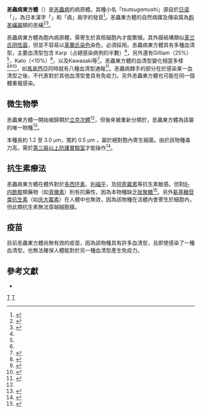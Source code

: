 {{Speciesbox
| name = 恙蟲病東方體
| image = Orientia tsutsugamushi.JPG
| image_width = 200 px
| image_caption = 恙蟲病東方體（''Orientia tsutsugamushi''）
| genus = Orientia
| species = tsutsugamushi
| authority = (Hayashi 1920) Tamura ''et al.'' 1995
}}
'''恙蟲病東方體'''（{{lang|la|''Orientia tsutsugamushi''}}）是[[恙蟲病|恙蟲病]]的病原體。其種小名「''tsutsugamushi''」源自於[[日语|日语]]「{{lang|ja|つつがむし}}」，為日本漢字「{{lang|ja|恙虫}}」和「病」兩字的發音<ref name="pmid14501995">{{cite journal|author=Watt G, Parola P|title=Scrub typhus and tropical rickettsioses|journal=Curr Opin Infect Dis|volume=16|issue=5|pages=429–36|date=October 2003|pmid=14501995|doi=10.1097/00001432-200310000-00009|url=http://meta.wkhealth.com/pt/pt-core/template-journal/lwwgateway/media/landingpage.htm?issn=0951-7375&volume=16&issue=5&spage=429|access-date=2016-04-29|archive-date=2012-03-11|archive-url=https://web.archive.org/web/20120311154751/http://meta.wkhealth.com/pt/pt-core/template-journal/lwwgateway/media/landingpage.htm?issn=0951-7375&volume=16&issue=5&spage=429|dead-url=no}}</ref>。恙蟲東方體的自然病媒及傳染窩為[[鉤恙蟎屬|鉤恙蟎屬]]類的恙蟎<ref>{{cite journal|author=Traub R, Wisseman CL Jr|title=The ecology of chigger-borne rickettsiosis (scrub typhus)|journal=J Med Entomol|year=1974|volume=11|issue=3|pages=237–303|url=http://www.ingentaconnect.com/content/esa/jme/1974/00000011/00000003/art00001|pmid=4212400|doi=10.1093/jmedent/11.3.237|access-date=2016-04-29|archive-date=2014-03-02|archive-url=https://web.archive.org/web/20140302050300/http://www.ingentaconnect.com/content/esa/jme/1974/00000011/00000003/art00001|dead-url=no}}</ref><ref name="Kelly2009">{{cite journal|author=Kelly DJ, Fuerst PA, Ching W-M, Richards AL|title=Scrub typhus: The geographic distribution of phenotypic and genotypic variants of ''Orientia tsutsugamushi''|journal=Clin Infect Dis|year=2009|volume=48|issue=s3|doi=10.1086/596576|pmid=19220144|pages=S203–30
}}</ref>。

恙蟲病東方體為胞內病原體，需寄生於真核細胞內才能繁殖。其外膜結構類似[[革兰氏阴性菌|革兰氏阴性菌]]，但並不容易以[[革蘭氏染色|革蘭氏染色]]染色，必須採用{{tsl|en|Gimenez stain}}。恙蟲病東方體具有多種血清型，主要血清型包含 Karp（占總感染病例的半數）<ref name="Kelly2009"/>，另外還有Gilliam（25%）<ref name="Kelly2009"/>、Kato（<10%）<ref name="Kelly2009"/>，以及Kawasaki等<ref>{{cite journal|vauthors=Yamamoto S, Kawabata N, Tamura A, etal|title=Immunological properties of ''Rickettsia tsutsugamushi,'' Kawasaki strain, isolated from a patient in Kyushu|journal=Microbiol Immunol|year=1986|volume=30|issue=7|doi=10.1111/j.1348-0421.1986.tb02988.x|pmid=3095612|url=http://onlinelibrary.wiley.com/doi/10.1111/j.1348-0421.1986.tb02988.x/abstract|pages=611–20|access-date=2016-04-29|archive-date=2017-09-21|archive-url=https://web.archive.org/web/20170921145741/http://onlinelibrary.wiley.com/doi/10.1111/j.1348-0421.1986.tb02988.x/abstract|dead-url=no}}</ref>。恙蟲東方體的血清型變化相當多樣<ref>{{cite journal
|author=Kang JS, Chang WH
|title=Antigenic relationship among the eight prototype and new serotype strains of ''Orientia tsutsugamushi'' revealed by monoclonal antibodies
|journal=Microbiol Immunol
|year=1999
|volume=43
|issue=3
|pmid=10338191
|url=http://onlinelibrary.wiley.com/doi/10.1111/j.1348-0421.1999.tb02397.x/abstract
|pages=229–34
|doi=10.1111/j.1348-0421.1999.tb02397.x
|access-date=2016-04-29
|archive-date=2017-09-21
|archive-url=https://web.archive.org/web/20170921145739/http://onlinelibrary.wiley.com/doi/10.1111/j.1348-0421.1999.tb02397.x/abstract
|dead-url=no
}}</ref><ref>{{cite journal|author=Bakshi D, Singhal P, Mahajan SK, Subramaniam P, Tuteja U, Batra HV|title=Development of a real-time PCR assay for the diagnosis of scrub typhus cases in India and evidence of the prevalence of new genotype of ''O. tsutsugamushi''|journal=Acta Trop|year=2007|volume=104|issue=1|pages=63–71|pmid=17870041|doi=10.1016/j.actatropica.2007.07.013}}</ref><ref>{{cite journal |vauthors=Parola P, Blacksell SD, Phetsouvanh R, etal |journal=Emerg Infect Dis|year=2008|volume=14|pmid=18760027|issue=9|pmc=2603112|pages=1483–1485|doi=10.3201/eid1409.071259|title=Genotyping of ''Orientia tsutsugamushi'' from Humans with Scrub Typhus, Laos}}</ref>，如[[馬來西亞|馬來西亞]]同時就有八種血清型通報<ref>{{cite journal|author=Shirai A, Tanskul PL, Andre, RG|title=''Rickettsia tsutsugamushi'' strains found in chiggers collected in Thailand|journal=Southeast Asian J Trop Med Public Health|volume=12|issue=1|pages=1–6|year=1981|pmid=6789455|display-authors=etal}}</ref>。恙蟲病棘手的部分在於感染某一血清型之後，不代表對於其他血清型會具有免疫力。另外恙蟲東方體也可能在同一個體重複感染。

==微生物學==
恙蟲東方體一開始被歸類於[[立克次體|立克次體]]<ref name="pmid14501995"/>，但後來被重新分類於{{Internal link helper/en|東方體屬|Orienta}}，恙蟲東方體為該屬的唯一物種<ref>{{cite journal
|author=Tamura A, Ohashi N, Urakami H, Miyamura S
|title=Classification of ''Rickettsia tsutsugamushi'' in a new genus, Orientia gen. nov., as ''Orientia tsutsugamushi'' comb. nov
|journal=Int J Syst Bacteriol
|volume=45
|issue=3
|year=1995
|pages=589–591
|pmid=8590688
|doi=10.1099/00207713-45-3-589}}</ref>。

本種長約 1.2 至 3.0 µm，寬約 0.5 µm ，屬於絕對胞內寄生細菌。由於該物種毒力高，需於[[生物安全防护水平|第三級以上防護實驗室]]才能操作<ref>{{cite book|author=Centers for Disease Control and Prevention|title=Biosafety in Microbiological and Biomedical Laboratories  (BMBL)|edition=4th|chapter=Section VII-E: Rickettsial Agents|publisher=U.S. Government Printing Office|pages=149–53|url=http://www.cdc.gov/od/ohs/biosfty/bmbl4/bmbl4s7e.htm|year=1999|location=Washington DC|accessdate=13 Mar 2009|archive-date=2010-05-13|archive-url=https://web.archive.org/web/20100513225809/http://www.cdc.gov/od/ohs/biosfty/bmbl4/bmbl4s7e.htm|dead-url=no}}</ref>。

==抗生素療法==
{{details|恙蟲病}}
恙蟲病東方體在體外對於[[多西环素|多西环素]]、[[利福平|利福平]]，及[[阿奇霉素|阿奇霉素]]等抗生素敏感。但對[[β-内酰胺|β-内酰胺]]類藥物（如[[青黴素|青黴素]]）則有抗藥性，因為本物種缺乏[[肽聚糖|肽聚糖]]<ref>{{cite journal|author=Amano K, Tamura A, Ohashi N, Urakami H, Kaya S, Fukushi K|title=Deficiency of peptidoglycan and lipopolysaccharide components in Rickettsia tsutsugamushi|url=https://archive.org/details/sim_infection-and-immunity_1987-09_55_9/page/2290|journal=Infect Immun|volume=55|year=1987|pages=2290–2 |pmid=3114150|issue=9|pmc=260693}}</ref>。另外[[氨基糖苷类抗生素|氨基糖苷类抗生素]]（如[[庆大霉素|庆大霉素]]）在人體中也無效，因為該物種在活體內會寄生於細胞內，但此類抗生素無法穿越細胞膜。

==疫苗==

目前恙蟲東方體尚無有效的疫苗，因為該物種具有許多血清型，且即使感染了一種血清型，也無法確保人體能對於另一種血清型產生免疫力。

==參考文獻==
{{reflist|2}}
{{refbegin}}
*{{cite web |title=''Orientia tsutsugamushi'' |work=NCBI Taxonomy Browser |url=http://www.ncbi.nlm.nih.gov/Taxonomy/Browser/wwwtax.cgi?mode=Info&id=784 |id=784 |access-date=2016-04-29 |archive-date=2019-05-24 |archive-url=https://web.archive.org/web/20190524013413/https://www.ncbi.nlm.nih.gov/Taxonomy/Browser/wwwtax.cgi?mode=Info&id=784 }}
{{refend}}

{{Gram-negative bacterial diseases}}
{{Taxonbar|from=Q3018329}}

[[Category:立克次體目|T]]
[[Category:革兰氏阴性菌|T]]